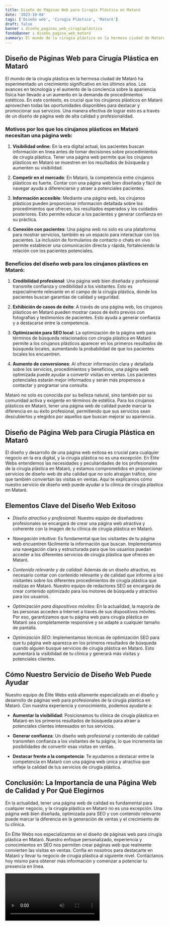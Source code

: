 ```yaml
---
title: Diseño de Páginas Web para Cirugía Plástica en Mataró
date: '2023-10-04'
tags: ['Diseño web', 'Cirugía Plástica', 'Mataró']
draft: false
banner : diseño_paginas_web_cirugíaplástica
fondoBanner : diseño_pagina_web_mataró
summary: El mundo de la cirugía plástica en la hermosa ciudad de Mataró ha experimentado un crecimiento significativo en los últimos años. Los avances en tecnología y el aumento de la conciencia sobre la apariencia física han llevado a un aumento en la demanda de procedimientos estéticos. En este contexto, es crucial que los cirujanos plásticos en Mataró aprovechen todas las oportunidades disponibles para destacar y promocionar sus servicios. Una manera efectiva de lograr esto es a través de un diseño de página web de alta calidad y profesionalidad.
---
```


## Diseño de Páginas Web para Cirugía Plástica en Mataró

El mundo de la cirugía plástica en la hermosa ciudad de Mataró ha experimentado un crecimiento significativo en los últimos años. Los avances en tecnología y el aumento de la conciencia sobre la apariencia física han llevado a un aumento en la demanda de procedimientos estéticos. En este contexto, es crucial que los cirujanos plásticos en Mataró aprovechen todas las oportunidades disponibles para destacar y promocionar sus servicios. Una manera efectiva de lograr esto es a través de un diseño de página web de alta calidad y profesionalidad.

### Motivos por los que los cirujanos plásticos en Mataró necesitan una página web:

1. **Visibilidad online**: En la era digital actual, los pacientes buscan información en línea antes de tomar decisiones sobre procedimientos de cirugía plástica. Tener una página web permite que los cirujanos plásticos en Mataró se muestren en los resultados de búsqueda y aumenten su visibilidad.

2. **Competir en el mercado**: En Mataró, la competencia entre cirujanos plásticos es fuerte. Contar con una página web bien diseñada y fácil de navegar ayuda a diferenciarse y atraer a potenciales pacientes.

3. **Información accesible**: Mediante una página web, los cirujanos plásticos pueden proporcionar información detallada sobre los procedimientos que ofrecen, los resultados esperados y los cuidados posteriores. Esto permite educar a los pacientes y generar confianza en su práctica.

4. **Conexión con pacientes**: Una página web no solo es una plataforma para mostrar servicios, también es un espacio para interactuar con los pacientes. La inclusión de formularios de contacto o chats en vivo permite establecer una comunicación directa y rápida, fortaleciendo la relación con los pacientes potenciales.

### Beneficios del diseño web para los cirujanos plásticos en Mataró:

1. **Credibilidad profesional**: Una página web bien diseñada y profesional transmite confianza y credibilidad a los visitantes. Esto es especialmente relevante en el campo de la cirugía plástica, donde los pacientes buscan garantías de calidad y seguridad.

2. **Exhibición de casos de éxito**: A través de una página web, los cirujanos plásticos en Mataró pueden mostrar casos de éxito previos con fotografías y testimonios de pacientes. Esto ayuda a generar confianza y a destacarse entre la competencia.

3. **Optimización para SEO local**: La optimización de la página web para términos de búsqueda relacionados con cirugía plástica en Mataró permite a los cirujanos plásticos aparecer en los primeros resultados de búsqueda locales, aumentando la probabilidad de que los pacientes locales los encuentren.

4. **Aumento de conversiones**: Al ofrecer información clara y detallada sobre los servicios, procedimientos y beneficios, una página web optimizada puede ayudar a convertir visitas en ventas. Los pacientes potenciales estarán mejor informados y serán más propensos a contactar y programar una consulta.

Mataró no solo es conocida por su belleza natural, sino también por su comunidad activa y exigente en términos de estética. Para los cirujanos plásticos en Mataró, tener una página web de calidad puede marcar la diferencia en su éxito profesional, permitiendo que sus servicios sean descubiertos y elegidos por aquellos que buscan mejorar su apariencia.

<GifSeo />

<Cta />

## Diseño de Página Web para Cirugía Plástica en Mataró

El diseño y desarrollo de una página web exitosa es crucial para cualquier negocio en la era digital, y la cirugía plástica no es una excepción. En Élite Webs entendemos las necesidades y peculiaridades de los profesionales de la cirugía plástica en Mataró, y estamos comprometidos en proporcionar servicios de diseño web de alta calidad que no solo atraigan tráfico, sino que también conviertan las visitas en ventas. Aquí te explicamos cómo nuestro servicio de diseño web puede ayudar a tu clínica de cirugía plástica en Mataró.

## Elementos Clave del Diseño Web Exitoso

- *Diseño atractivo y profesional*: Nuestro equipo de diseñadores profesionales se encargará de crear una página web atractiva y coherente con la imagen de tu clínica de cirugía plástica en Mataró.

- *Navegación intuitiva*: Es fundamental que los visitantes de tu página web encuentren fácilmente la información que buscan. Implementamos una navegación clara y estructurada para que los usuarios puedan acceder a los diferentes servicios de cirugía plástica que ofreces en Mataró.

- *Contenido relevante y de calidad*: Además de un diseño atractivo, es necesario contar con contenido relevante y de calidad que informe a los visitantes sobre los diferentes procedimientos de cirugía plástica que realizas en Mataró. Nuestro equipo de redactores SEO se encargará de crear contenido optimizado para los motores de búsqueda y atractivo para los usuarios.

- *Optimización para dispositivos móviles*: En la actualidad, la mayoría de las personas acceden a Internet a través de sus dispositivos móviles. Por eso, garantizamos que tu página web para cirugía plástica en Mataró sea completamente responsive y se adapte a cualquier tamaño de pantalla.

- *Optimización SEO*: Implementamos técnicas de optimización SEO para que tu página web aparezca en los primeros resultados de búsqueda cuando alguien busque servicios de cirugía plástica en Mataró. Esto aumentará la visibilidad de tu clínica y generará más visitas y potenciales clientes.

## Cómo Nuestro Servicio de Diseño Web Puede Ayudar

Nuestro equipo de Élite Webs está altamente especializado en el diseño y desarrollo de páginas web para profesionales de la cirugía plástica en Mataró. Con nuestra experiencia y conocimiento, podemos ayudarte a:

- **Aumentar la visibilidad**: Posicionamos tu clínica de cirugía plástica en Mataró en los primeros resultados de búsqueda para atraer a potenciales clientes interesados en tus servicios.

- **Generar confianza**: Un diseño web profesional y contenido de calidad transmiten confianza a los visitantes de tu página, lo que incrementa las posibilidades de convertir esas visitas en ventas.

- **Destacar frente a la competencia**: Te ayudamos a destacar entre la competencia en Mataró con una página web única y atractiva que refleje la calidad de tus servicios de cirugía plástica.

## Conclusión: La Importancia de una Página Web de Calidad y Por Qué Elegirnos

En la actualidad, tener una página web de calidad es fundamental para cualquier negocio, y la cirugía plástica en Mataró no es una excepción. Una página web bien diseñada, optimizada para SEO y con contenido relevante puede marcar la diferencia en la generación de ventas y el crecimiento de tu clínica.

En Élite Webs nos especializamos en el diseño de páginas web para cirugía plástica en Mataró. Nuestro enfoque personalizado, experiencia y conocimientos en SEO nos permiten crear páginas web que realmente convierten las visitas en ventas. Confía en nosotros para destacarte en Mataró y llevar tu negocio de cirugía plástica al siguiente nivel. Contáctanos hoy mismo para obtener más información y comenzar a potenciar tu presencia en línea.

<Video />

<CtaBot job='Cirugía Plástica' city='Mataró'/>

<Gmaps query='Mataró+españa+maps' />